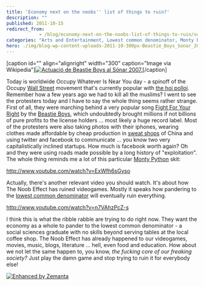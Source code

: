 ```yaml
---
title: 'Economy next on the noobs'' list of things to ruin?'
description: ""
published: 2011-10-15
redirect_from: 
            - /blog/economy-next-on-the-noobs-list-of-things-to-ruin/swizec/2634
categories: "Arts and Entertainment, Lowest common denominator, Monty Python, Newbie, Uncategorized"
hero: ./img/blog-wp-content-uploads-2011-10-300px-Beastie_Boys_Sonar_2007_Barcelona_Catalonia.jpg
---
```


\[caption id="" align="alignright" width="300" caption="Image via Wikipedia"][![Actuació de Beastie Boys al Sónar 2007.](./img/blog-wp-content-uploads-2011-10-300px-Beastie_Boys_Sonar_2007_Barcelona_Catalonia.jpg "Actuació de Beastie Boys al Sónar 2007.")](http://commons.wikipedia.org/wiki/File:Beastie_Boys_Sonar_2007_Barcelona_Catalonia.jpg)\[/caption]

Today is worldwide Occupy Whatever Is Near You day - a spinoff of the Occupy [Wall Street](<http://maps.google.com/maps?ll=40.7063888889,-74.0094444444&spn=0.01,0.01&q=40.7063888889,-74.0094444444 (Wall%20Street)&t=h> "Wall Street") movement that's currently popular with [the hoi polloi](http://en.wikipedia.org/wiki/Hoi_polloi "Hoi polloi"). Remember how a few years ago we had to kill all the muslims? I went to see the protesters today and I have to say the whole thing seems rather strange. First of all, they were marching behind a very popular song [Fight For Your Right](http://en.wikipedia.org/wiki/%28You_Gotta%29_Fight_for_Your_Right_%28To_Party%21%29 "(You Gotta) Fight for Your Right (To Party!)") by the [Beastie Boys](http://www.beastieboys.com "Beastie Boys"), which undoubtedly brought millions if not billions of pure profits to the license holders ... most likely a huge record label. Most of the protesters were also taking photos with their iphones, wearing clothes made affordable by cheap production in [sweat shops](http://en.wikipedia.org/wiki/Sweatshop "Sweatshop") of China and using twitter and facebook to communicate ... you know two very capitalistically inclined startups. How much is facebook worth again? Oh and they were using roads made possible by a long history of "exploitation". The whole thing reminds me a lot of this particular [Monty Python](http://www.pythonline.com/ "Monty Python") skit:

<http://www.youtube.com/watch?v=ExWfh6sGyso>

Actually, there's another relevant video you should watch. It's about how The Noob Effect has ruined videogames. Mostly it speaks how pandering to the [lowest common denominator](http://en.wikipedia.org/wiki/Lowest_common_denominator "Lowest common denominator") will eventually ruin everything.

<http://www.youtube.com/watch?v=n7VAhzPcZ-s>

I think this is what the ribble rabble are trying to do right now. They want the economy as a whole to pander to the lowest common denominator - a social sciences graduate with no skills beyond serving tables at the local coffee shop. The Noob Effect has already happened to our videogames, movies, music, blogs, literature ... hell, even food and education. How about we not let the same happen to, you know, _the fucking core of our freaking society?_ Just play the damn game and stop trying to ruin it for everybody else!

[![Enhanced by Zemanta](http://img.zemanta.com/zemified_e.png?x-id=65c7a642-d754-4b12-b0f1-ce8c16873baf)](http://www.zemanta.com/ "Enhanced by Zemanta")

